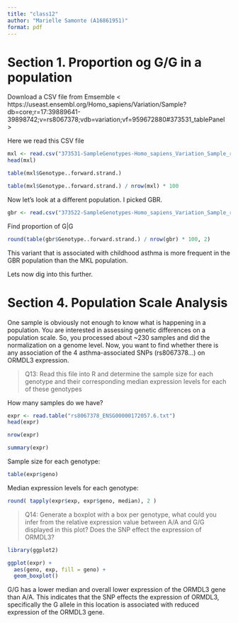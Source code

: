 ```yaml
---
title: "class12"
author: "Marielle Samonte (A16861951)"
format: pdf
---
```


# Section 1. Proportion og G/G in a population

Download a CSV file from Emsemble < https://useast.ensembl.org/Homo_sapiens/Variation/Sample?db=core;r=17:39889641-39898742;v=rs8067378;vdb=variation;vf=959672880#373531_tablePanel >

Here we read this CSV file

```r
mxl <- read.csv("373531-SampleGenotypes-Homo_sapiens_Variation_Sample_rs8067378.csv")
head(mxl)
```
```r
table(mxl$Genotype..forward.strand.)
```
```r
table(mxl$Genotype..forward.strand.) / nrow(mxl) * 100
```

Now let's look at a different population. I picked GBR. 

```r
gbr <- read.csv("373522-SampleGenotypes-Homo_sapiens_Variation_Sample_rs8067378.csv")
```

Find proportion of G|G

```r
round(table(gbr$Genotype..forward.strand.) / nrow(gbr) * 100, 2)
```

This variant that is associated with childhood asthma is more frequent in the GBR population than the MKL population.

Lets now dig into this further.

# Section 4. Population Scale Analysis
One sample is obviously not enough to know what is happening in a population. You are interested in assessing genetic differences on a population scale. So, you processed about ~230 samples and did the normalization on a genome level. Now, you want to find whether there is any association of the 4 asthma-associated SNPs (rs8067378…) on ORMDL3 expression.

> Q13: Read this file into R and determine the sample size for each genotype and their
corresponding median expression levels for each of these genotypes

How many samples do we have?

```r
expr <- read.table("rs8067378_ENSG00000172057.6.txt")
head(expr)
```

```r
nrow(expr)
```
```r
summary(expr)
```

Sample size for each genotype:
```r
table(expr$geno)
```
Median expression levels for each genotype:
```r
round( tapply(expr$exp, expr$geno, median), 2 )
```

> Q14: Generate a boxplot with a box per genotype, what could you infer from the relative expression value between A/A and G/G displayed in this plot? Does the SNP effect the expression of ORMDL3?

```r
library(ggplot2)

ggplot(expr) + 
  aes(geno, exp, fill = geno) +
  geom_boxplot()
```
G/G has a lower median and overall lower expression of the ORMDL3 gene than A/A. This indicates that the SNP effects the expression of ORMDL3, specifically the G allele in this location is associated with reduced expression of the ORMDL3 gene.


